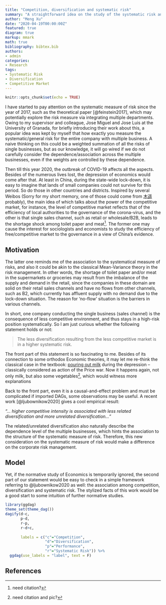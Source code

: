 ```yaml
---
title: "Competition, diversification and systematic risk"
summary: "A straightforward idea on the study of the systematic risk and the multiple businesses in a view of Corporate Finance inspired by the COVID-19 period."
author: "Meng Xu"
date: "2020-04-19T00:00:00Z"
featured: true
diagram: true
markup: mmark
math: true
bibliography: bibtex.bib
authors:
- admin
categories: 
- Research
tags:
- Systematic Risk
- Diversification
- Competitive Market
---
```


```r
knitr::opts_chunk$set(echo = TRUE)
```


I have started to pay attention on the systematic measure of risk since the year of 2017, such as the theoretical paper [@feinstein2017], which may potentially explore the risk measure via integrating multiple departments. Owing to my supervisor and colleague, Jose Miguel and Jose Luis at the University of Granada, for briefly introducing their work about this, a popular idea was kept by myself that how exactly you measure the systematic/general risk for the entire company with multiple business. A naive thinking on this could be a weighted summation of all the risks of single businesses, but as our knowledge, it will go wired if we do not carefully consider the dependence/association across the multiple businesses, even if the weights are controlled by these dependence.

Then till this year 2020, the outbreak of COVID-19 affects all the aspects. Besides of the numerous lives lost, the depression of economics would come after that. At least in China, during the state-wide lock-down, it is easy to imagine that lands of small companies could not survive for this period. So do those in other countries and districts. Inspired by several Weibos (Sorry for my short memory, one of those could come from [木遥](https://www.weibo.com/farmostwood?is_all=1]) probably), the main idea of which talks about the power of the competitive market, for instance, the level of competitive market reflects that of the efficiency of local authorities to the governance of the corona-virus, and the other is that single sales channel, such as retail or wholesale/B2B, leads to the shortage shock among toilet paper and meat^[need citation?]. The former one may cause the interest for sociologists and economists to study the efficiency of free/competitive market to the governance in a view of China's evidence.

## Motivation

The latter one reminds me of the association to the systematical measure of risks, and also it could be akin to the classical Mean-Variance theory in the risk management. In other words, the shortage of toilet paper and/or meat in the supermarkets or groceries may result from the imbalance of the supply and demand in the retail, since the companies in these domain are solid on their retail sales channels and have no flows from other channels, such as B2, which currently has affluent supply with no demand due to the lock-down situation. The reason for 'no-flow' situation is the barriers in various channels. 

In short, one company conducting the single business (sales channel) is the consequence of less competitive environment, and thus stays in a high-risk position systematically. So I am just curious whether the following statement holds or not:

> The less diversification resulting from the less competitive market is in a higher systematic risk.

The front part of this statement is so fascinating to me. Besides of its connection to some orthodox Economic theories, it may let me re-think the classical case in the textbook: [pouring out milk](https://www.wpr.org/wisconsins-milk-wars-1933) during the depression -- classically considered as action of the Price war. Now it happens again, not only milk, but also some vegetables^[need citation and pic?], which would witness more explanations

Back to the front part, even it is a causal-and-effect problem and must be complicated if imported DAGs, some observations may be useful. A recent work [@ljubownikow2020] gives a cool empirical result: 

*"... higher competitive intensity is associated with less related diversification and more unrelated diversification..."*

The related/unrelated diversification also naturally describe the dependence level of the multiple businesses, which hints the association to the structure of the systematic measure of risk. Therefore, this new consideration on the systematic measure of risk would make a difference on the corporate risk management.

## Model

Yet, if the normative study of Economics is temporarily ignored, the second part of our statement would be easy to check in a simple framework referring to @ljubownikow2020 as well: the association among competition, diversification and systematic risk. The stylized facts of this work would be a good start to some intuition of further normative studies.

```r
library(ggdag)
theme_set(theme_dag())
dagify(d~c,
       p~d,
       r~p,
       r~d+c,
       
       labels = c("c"="Competition",
                  "d"="Diversification",
                  "p"="Performance",
                  "r"="Systematic Risk")) %>%
  ggdag(use_labels = "label", text = F)
```

## References


